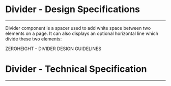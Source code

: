 
<Meta title="ODS Components/Layout/Divider [quark]/Specifications" />

# Divider - Design Specifications
----

Divider component is a spacer used to add white space between two elements on a page.
It can also displays an optional horizontal line which divide these two elements:
<div>
  <osds-button color="primary" variant="ghost" href="https://zeroheight.com/6fc8a63f7/p/32c931-divider/b/40a887" target="_blank">
    ZEROHEIGHT - DIVIDER DESIGN GUIDELINES &nbsp;
    <osds-icon name="external-link" color="primary" size="xs"></osds-icon>
  </osds-button>
</div>

# Divider - Technical Specification
----

<SpecificationsDivider />
